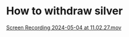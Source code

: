 # How to withdraw silver

[Screen Recording 2024-05-04 at 11.02.27.mov](How%20to%20withdraw%20silver%20aed5238de53a4cf3b6f6171027f910e9/Screen_Recording_2024-05-04_at_11.02.27.mov)
